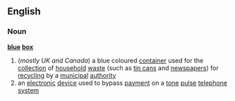 ==English==
===Noun===
'''[[blue]] [[box]]'''
#(''mostly UK and Canada'') a blue coloured [[container]] used for the [[collection]] of [[household]] [[waste]] (such as [[tin can]]s and [[newspaper]]s) for [[recycling]] by a [[municipal]] [[authority]]
# an [[electronic]] [[device]] used to bypass [[payment]] on a [[tone]] [[pulse]] [[telephone]] [[system]]
{{wikipedia}}
